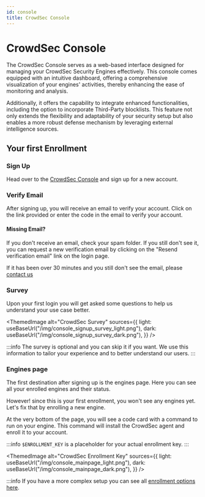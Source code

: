 ```yaml
---
id: console
title: CrowdSec Console
---
```



# CrowdSec Console

The CrowdSec Console serves as a web-based interface designed for managing your CrowdSec Security Engines effectively. This console comes equipped with an intuitive dashboard, offering a comprehensive visualization of your engines' activities, thereby enhancing the ease of monitoring and analysis.

Additionally, it offers the capability to integrate enhanced functionalities, including the option to incorporate Third-Party blocklists. This feature not only extends the flexibility and adaptability of your security setup but also enables a more robust defense mechanism by leveraging external intelligence sources. 

## Your first Enrollment

### Sign Up

Head over to the [CrowdSec Console](https://app.crowdsec.net/signup) and sign up for a new account.

<a href="https://app.crowdsec.net/signup" target="_blank">
    <ThemedImage
        alt="CrowdSec Signup Screen"
        sources={{
            light: useBaseUrl("/img/console_login_light.png"),
            dark: useBaseUrl("/img/console_login_dark.png"),
        }}
    />
</a>

### Verify Email

After signing up, you will receive an email to verify your account. Click on the link provided or enter the code in the email to verify your account.

#### Missing Email?

If you don't receive an email, check your spam folder. If you still don't see it, you can request a new verification email by clicking on the "Resend verification email" link on the login page.

If it has been over 30 minutes and you still don't see the email, please [contact us](mailto:support@crowdsec.net)

### Survey

Upon your first login you will get asked some questions to help us understand your use case better.

<ThemedImage
    alt="CrowdSec Survey"
    sources={{
        light: useBaseUrl("/img/console_signup_survey_light.png"),
        dark: useBaseUrl("/img/console_signup_survey_dark.png"),
    }}
/>

:::info
The survey is optional and you can skip it if you want. We use this information to tailor your experience and to better understand our users.
:::

### Engines page

The first destination after signing up is the engines page. Here you can see all your enrolled engines and their status.

However! since this is your first enrollment, you won't see any engines yet. Let's fix that by enrolling a new engine.

At the very bottom of the page, you will see a code card with a command to run on your engine. This command will install the CrowdSec agent and enroll it to your account.

:::info
`$ENROLLMENT_KEY` is a placeholder for your actual enrollment key.
:::

<UnixWindowsTabs
    bash="sudo cscli console enroll $ENROLLMENT_KEY"
    powershell="cscli.exe console enroll $ENROLLMENT_KEY"
/>

<ThemedImage
    alt="CrowdSec Enrollment Key"
    sources={{
        light: useBaseUrl("/img/console_mainpage_light.png"),
        dark: useBaseUrl("/img/console_mainpage_dark.png"),
    }}
/>

:::info
If you have a more complex setup you can see all [enrollment options here](/docs/next/console/enrollment).


